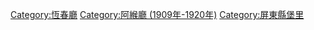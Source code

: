 [[Category:恆春廳|Category:恆春廳]]
[[Category:阿緱廳_(1909年-1920年)|Category:阿緱廳 (1909年-1920年)]]
[[Category:屏東縣堡里|Category:屏東縣堡里]]
